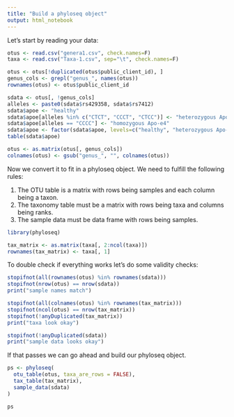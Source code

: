 ```yaml
---
title: "Build a phyloseq object"
output: html_notebook
---
```


Let's start by reading your data:

```r
otus <- read.csv("genera1.csv", check.names=F)
taxa <- read.csv("Taxa-1.csv", sep="\t", check.names=F)

otus <- otus[!duplicated(otus$public_client_id), ]
genus_cols <- grepl("genus_", names(otus))
rownames(otus) <- otus$public_client_id

sdata <- otus[, !genus_cols]
alleles <- paste0(sdata$rs429358, sdata$rs7412)
sdata$apoe <- "healthy"
sdata$apoe[alleles %in% c("CTCT", "CCCT", "CTCC")] <- "heterozygous Apo-e4"
sdata$apoe[alleles == "CCCC"] <- "homozygous Apo-e4"
sdata$apoe <- factor(sdata$apoe, levels=c("healthy", "heterozygous Apo-e4", "homozygous Apo-e4"))
table(sdata$apoe)

otus <- as.matrix(otus[, genus_cols])
colnames(otus) <- gsub("genus_", "", colnames(otus))
```

Now we convert it to fit in a phyloseq object. We need to fulfill the following rules:

1. The OTU table is a matrix with rows being samples and each column being a taxon.
2. The taxonomy table must be a matrix with rows being taxa and columns being ranks.
3. The sample data must be data frame with rows being samples.

```r
library(phyloseq)

tax_matrix <- as.matrix(taxa[, 2:ncol(taxa)])
rownames(tax_matrix) <- taxa[, 1]
```

To double check if everything works let's do some validity checks:

```r
stopifnot(all(rownames(otus) %in% rownames(sdata)))
stopifnot(nrow(otus) == nrow(sdata))
print("sample names match")

stopifnot(all(colnames(otus) %in% rownames(tax_matrix)))
stopifnot(ncol(otus) == nrow(tax_matrix))
stopifnot(!anyDuplicated(tax_matrix))
print("taxa look okay")

stopifnot(!anyDuplicated(sdata))
print("sample data looks okay")
```

If that passes we can go ahead and build our phyloseq object.

```r
ps <- phyloseq(
  otu_table(otus, taxa_are_rows = FALSE),
  tax_table(tax_matrix),
  sample_data(sdata)
)

ps
```